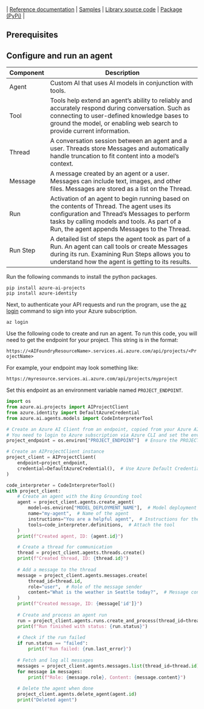 ---
---


| [Reference documentation](https://aka.ms/azsdk/azure-ai-projects/python/reference) | [Samples](https://aka.ms/azsdk/azure-ai-projects/python/samples/) | [Library source code](https://aka.ms/azsdk/azure-ai-projects/python/code) | [Package (PyPi)](https://aka.ms/azsdk/azure-ai-projects/python/package) |

## Prerequisites


<UniversalPrerequisites />



## Configure and run an agent

| Component | Description                                                                                                                                                                                                                               |
| --------- | ----------------------------------------------------------------------------------------------------------------------------------------------------------------------------------------------------------------------------------------- |
| Agent     | Custom AI that uses AI models in conjunction with tools.                                                                                                                                                                                  |
| Tool      | Tools help extend an agent’s ability to reliably and accurately respond during conversation. Such as connecting to user-defined knowledge bases to ground the model, or enabling web search to provide current information.               |
| Thread    | A conversation session between an agent and a user. Threads store Messages and automatically handle truncation to fit content into a model’s context.                                                                                     |
| Message   | A message created by an agent or a user. Messages can include text, images, and other files. Messages are stored as a list on the Thread.                                                                                                 |
| Run       | Activation of an agent to begin running based on the contents of Thread. The agent uses its configuration and Thread’s Messages to perform tasks by calling models and tools. As part of a Run, the agent appends Messages to the Thread. |
| Run Step  | A detailed list of steps the agent took as part of a Run. An agent can call tools or create Messages during its run. Examining Run Steps allows you to understand how the agent is getting to its results.                                |

Run the following commands to install the python packages.

```console
pip install azure-ai-projects
pip install azure-identity
```
Next, to authenticate your API requests and run the program, use the [az login](/cli/azure/authenticate-azure-cli-interactively) command to sign into your Azure subscription.

```azurecli
az login
```

Use the following code to create and run an agent. To run this code, you will need to get the endpoint for your project. This string is in the format:

`https://<AIFoundryResourceName>.services.ai.azure.com/api/projects/<ProjectName>`


<EndpointStringPortal />

For example, your endpoint may look something like:

`https://myresource.services.ai.azure.com/api/projects/myproject`

Set this endpoint as an environment variable named `PROJECT_ENDPOINT`.

```python
import os
from azure.ai.projects import AIProjectClient
from azure.identity import DefaultAzureCredential
from azure.ai.agents.models import CodeInterpreterTool

# Create an Azure AI Client from an endpoint, copied from your Azure AI Foundry project.
# You need to login to Azure subscription via Azure CLI and set the environment variables
project_endpoint = os.environ["PROJECT_ENDPOINT"]  # Ensure the PROJECT_ENDPOINT environment variable is set

# Create an AIProjectClient instance
project_client = AIProjectClient(
    endpoint=project_endpoint,
    credential=DefaultAzureCredential(),  # Use Azure Default Credential for authentication
)

code_interpreter = CodeInterpreterTool()
with project_client:
    # Create an agent with the Bing Grounding tool
    agent = project_client.agents.create_agent(
        model=os.environ["MODEL_DEPLOYMENT_NAME"],  # Model deployment name
        name="my-agent",  # Name of the agent
        instructions="You are a helpful agent",  # Instructions for the agent
        tools=code_interpreter.definitions,  # Attach the tool
    )
    print(f"Created agent, ID: {agent.id}")

    # Create a thread for communication
    thread = project_client.agents.threads.create()
    print(f"Created thread, ID: {thread.id}")
    
    # Add a message to the thread
    message = project_client.agents.messages.create(
        thread_id=thread.id,
        role="user",  # Role of the message sender
        content="What is the weather in Seattle today?",  # Message content
    )
    print(f"Created message, ID: {message['id']}")
    
    # Create and process an agent run
    run = project_client.agents.runs.create_and_process(thread_id=thread.id, agent_id=agent.id)
    print(f"Run finished with status: {run.status}")
    
    # Check if the run failed
    if run.status == "failed":
        print(f"Run failed: {run.last_error}")
    
    # Fetch and log all messages
    messages = project_client.agents.messages.list(thread_id=thread.id)
    for message in messages:
        print(f"Role: {message.role}, Content: {message.content}")
    
    # Delete the agent when done
    project_client.agents.delete_agent(agent.id)
    print("Deleted agent")
```
